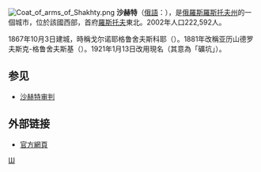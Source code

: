 {{Coord|47|41|N|40|15|E|display=title}}
[[File:Coat_of_arms_of_Shakhty.png|right]]
'''沙赫特'''（[[俄語|俄語]]：'''{{lang|ru|Ша́хты}}'''），是[[俄羅斯|俄羅斯]][[羅斯托夫州|羅斯托夫州]]的一個城市，位於該國西部，首府[[羅斯托夫|羅斯托夫]]東北。2002年人口222,592人。

1867年10月3日建城，時稱戈尔诺耶格鲁舍夫斯科耶（{{lang|ru|Горное Грушевское}}）。1881年改稱亚历山德罗夫斯克-格鲁舍夫斯基（{{lang|ru|Александровск-Грушевский}}）。1921年1月13日改用現名（其意為「礦坑」）。

==参见==
*[[沙赫特审判|沙赫特审判]]

==外部链接==
*{{ru icon}} [http://www.shahty.ru/ 官方網頁] {{Wayback|url=http://www.shahty.ru/ |date=20101129090123 }}

{{羅斯托夫州城市}}
{{Authority control}}

[[Category:羅斯托夫州城市|Ш]]